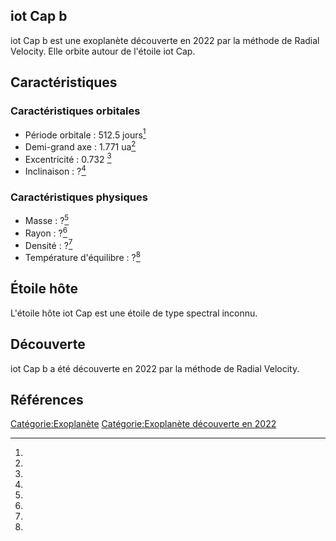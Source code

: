 == iot Cap b ==

{{Infobox Exoplanète
| nom = iot Cap b
| image = 
| légende = 
| étoile = iot Cap
| constellation = 
| ascension_droite = 
| déclinaison = 
| distance = ?
| type_spectral = ?
| masse = ?<ref></ref>
| rayon = ?<ref></ref>
| densité = ?<ref></ref>
| gravité = ?<ref></ref>
| température = ?<ref></ref>
| période = 512.5 j<ref></ref>
| demi_grand_axe = 1.771 ua<ref></ref>
| excentricité = 0.732 <ref></ref>
| inclinaison = ?<ref></ref>
| méthode_découverte = Radial Velocity
| date_découverte = 2022
| statut = Confirmée
}}

iot Cap b est une exoplanète découverte en 2022 par la méthode de Radial Velocity. Elle orbite autour de l'étoile iot Cap.

== Caractéristiques ==

=== Caractéristiques orbitales ===
* Période orbitale : 512.5 jours<ref></ref>
* Demi-grand axe : 1.771 ua<ref></ref>
* Excentricité : 0.732 <ref></ref>
* Inclinaison : ?<ref></ref>

=== Caractéristiques physiques ===
* Masse : ?<ref></ref>
* Rayon : ?<ref></ref>
* Densité : ?<ref></ref>
* Température d'équilibre : ?<ref></ref>

== Étoile hôte ==

{{Infobox Étoile
| nom = iot Cap
| image = 
| légende = 
| constellation = 
| ascension_droite = 
| déclinaison = 
| distance = ?
| type_spectral = ?
| magnitude_absolue = 
| magnitude_apparente = 
| masse = ?<ref></ref>
| rayon = ?<ref></ref>
| température = ?<ref></ref>
| métallicité = ?<ref></ref>
| âge = ?<ref></ref>
}}

L'étoile hôte iot Cap est une étoile de type spectral inconnu.

== Découverte ==

iot Cap b a été découverte en 2022 par la méthode de Radial Velocity.

== Références ==
<references />

[[Catégorie:Exoplanète]]
[[Catégorie:Exoplanète découverte en 2022]]
